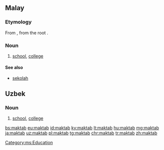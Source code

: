 ==Malay==
===Etymology===
From {{etyl|ar|ms}} {{term|مَكْتَب|lang=ar}}, from the root {{ar-root|ك|ت|ب}}.

===Noun===
{{head|ms|noun}}

# [[school]], [[college]]

====See also====
* [[sekolah]]

[[Category:ms:Education]]

==Uzbek==
===Noun===
{{head|uz|noun}}

# [[school]], [[college]]

[[bs:maktab]]
[[eu:maktab]]
[[id:maktab]]
[[ky:maktab]]
[[lt:maktab]]
[[hu:maktab]]
[[mg:maktab]]
[[ja:maktab]]
[[uz:maktab]]
[[pl:maktab]]
[[tg:maktab]]
[[chr:maktab]]
[[tr:maktab]]
[[zh:maktab]]
